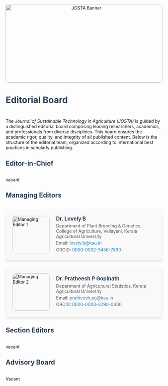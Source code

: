 ```{=html}
<style>

.banner-container {
  text-align: center;
  margin-bottom: 2em;
}

.banner-img {
  width: 100%;
  max-height: 250px;
  object-fit: cover;
  border-radius: 8px;
  box-shadow: 0 2px 4px rgba(0,0,0,0.1);
}

h1, h2 {
  color: #2c3e50;
  font-weight: 700;
  margin-bottom: 1.5em;
}

.editor-card {
  display: flex;
  align-items: center;
  background: #f9f9f9;
  padding: 1.5em;
  margin-bottom: 1.5em;
  border-radius: 8px;
  box-shadow: 0 4px 6px rgba(0,0,0,0.1);
  transition: transform 0.2s ease-in-out;
}

.editor-card:hover {
  transform: translateY(-5px);
}

.editor-img {
  width: 120px;
  height: 120px;
  object-fit: cover;
  border-radius: 10px;
  margin-right: 1.5em;
}

.editor-info {
  flex: 1;
}

.editor-info h3 {
  margin: 0;
  color: #2c3e50;
  font-size: 1.2em;
}

.editor-info p {
  margin: 0.3em 0;
  color: #555;
}

.editor-info a {
  color: #2980b9;
  text-decoration: none;
}

.editor-info a:hover {
  text-decoration: underline;
}

.section-editors, .technical-board, .advisory-board {
  display: grid;
  grid-template-columns: repeat(auto-fit, minmax(300px, 1fr));
  gap: 1.5em;
}

@media (max-width: 768px) {
  .editor-card {
    flex-direction: column;
    align-items: flex-start;
  }

  .editor-img {
    margin-bottom: 1em;
    margin-right: 0;
  }
}
</style>
```

```{=html}
<div class="banner-container">
  <img src="websitecover.jpg"
       alt="JOSTA Banner"
       class="banner-img">
</div>
```

# Editorial Board {.unnumbered}  

The *Journal of Sustainable Technology in Agriculture (JOSTA)* is guided by a distinguished editorial board comprising leading researchers, academics, and professionals from diverse disciplines. This board ensures the academic rigor, quality, and integrity of all published content. Below is the structure of the editorial team, organized according to international best practices in scholarly publishing.

## Editor-in-Chief {.unnumbered}

vacant

<!-- ```{=html} -->

<!-- <div class="editor-card"> -->

<!--   <img src="images/eic.jpg" alt="Editor-in-Chief" class="editor-img"> -->

<!--   <div class="editor-info"> -->

<!--     <h3>Dr. John Doe</h3> -->

<!--     <p>Department of Agricultural Sciences, Global University</p> -->

<!--     <p>Email: <a href="mailto:john.doe@example.com">john.doe@example.com</a></p> -->

<!--     <p>ORCID: <a href="https://orcid.org/0000-0001-2345-6789">0000-0001-2345-6789</a></p> -->

<!--   </div> -->

<!-- </div> -->

<!-- ``` -->

## Managing Editors {.unnumbered}

```{=html}
<div class="editor-card">
  <img src="images/managing1.jpg" alt="Managing Editor 1" class="editor-img">
  <div class="editor-info">
    <h3>Dr. Lovely B</h3>
    <p>Department of Plant Breeding & Genetics, College of Agriculture, Vellayani, Kerala Agricultural University</p>
    <p>Email: <a href="mailto:lovely.b@kau.in">lovely.b@kau.in</a></p>
    <p>ORCID: <a href="https://orcid.org/0000-0002-3456-7890">0000-0002-3456-7890</a></p>
  </div>
</div>
<div class="editor-card">
  <img src="https://firebasestorage.googleapis.com/v0/b/raisins-2025.firebasestorage.app/o/JOSTA%2Feditors%2Fmy%20photo.jpg?alt=media" alt="Managing Editor 2" class="editor-img">
  <div class="editor-info">
    <h3>Dr. Pratheesh P Gopinath</h3>
    <p>Department of Agricultural Statistics, Kerala Agricultural University</p>
    <p>Email: <a href="mailto:pratheesh.pg@kau.in">pratheesh.pg@kau.in</a></p>
    <p>ORCID: <a href="https://orcid.org/0000-0003-3290-0436">0000-0003-3290-0436</a></p>
  </div>
</div>
```

## Section Editors {.unnumbered}

vacant

<!-- ```{=html} -->

<!-- <div class="section-editors"> -->

<!--   <div class="editor-card"> -->

<!--     <img src="images/section-editors.jpg" alt="Section Editor 1" class="editor-img"> -->

<!--     <div class="editor-info"> -->

<!--       <h3>Dr. Alice Brown</h3> -->

<!--       <p>Sustainable Agronomy, Global AgriTech Institute</p> -->

<!--     </div> -->

<!--   </div> -->

<!--   <div class="editor-card"> -->

<!--     <img src="images/section-editors.jpg" alt="Section Editor 2" class="editor-img"> -->

<!--     <div class="editor-info"> -->

<!--       <h3>Dr. David Lee</h3> -->

<!--       <p>Renewable Energy in Agriculture, Energy Research Center</p> -->

<!--     </div> -->

<!--   </div> -->

<!--   <div class="editor-card"> -->

<!--     <img src="images/section-editors.jpg" alt="Section Editor 3" class="editor-img"> -->

<!--     <div class="editor-info"> -->

<!--       <h3>Dr. Emma Wilson</h3> -->

<!--       <p>Precision Farming and ICT, TechFarm University</p> -->

<!--     </div> -->

<!--   </div> -->

<!-- </div> -->

<!-- ``` -->

<!-- ## Technical Board {.unnumbered} -->

<!-- ```{=html} -->

<!-- <div class="technical-board"> -->

<!--   <div class="editor-card"> -->

<!--     <img src="images/technical-board.jpg" alt="Technical Editor" class="editor-img"> -->

<!--     <div class="editor-info"> -->

<!--       <h3>Mr. Michael Green</h3> -->

<!--       <p>Technical Editor & Systems Manager, Kerala</p> -->

<!--     </div> -->

<!--   </div> -->

<!--   <div class="editor-card"> -->

<!--     <img src="images/technical-board.jpg" alt="Web Support" class="editor-img"> -->

<!--     <div class="editor-info"> -->

<!--       <h3>Ms. Sarah Johnson</h3> -->

<!--       <p>Web & Production Support, Tech Institute</p> -->

<!--     </div> -->

<!--   </div> -->

<!-- </div> -->

<!-- ``` -->

## Advisory Board {.unnumbered}

Vacant

<!-- ```{=html} -->

<!-- <div class="advisory-board"> -->

<!--   <div class="editor-card"> -->

<!--     <img src="images/advisory-board.jpg" alt="Advisory Board Member 1" class="editor-img"> -->

<!--     <div class="editor-info"> -->

<!--       <h3>Prof. Elizabeth Carter</h3> -->

<!--       <p>Retired Professor, Agricultural Engineering, International University</p> -->

<!--       <p>Email: <a href="mailto:elizabeth.carter@example.com">elizabeth.carter@example.com</a></p> -->

<!--       <p>ORCID: <a href="https://orcid.org/0000-0004-5678-9012">0000-0004-5678-9012</a></p> -->

<!--     </div> -->

<!--   </div> -->

<!--   <div class="editor-card"> -->

<!--     <img src="images/advisory-board.jpg" alt="Advisory Board Member 2" class="editor-img"> -->

<!--     <div class="editor-info"> -->

<!--       <h3>Dr. Anil Sharma</h3> -->

<!--       <p>Senior Scientist, Center for Sustainable Innovation, India</p> -->

<!--       <p>Email: <a href="mailto:anil.sharma@example.com">anil.sharma@example.com</a></p> -->

<!--       <p>ORCID: <a href="https://orcid.org/0000-0005-6789-0123">0000-0005-6789-0123</a></p> -->

<!--     </div> -->

<!--   </div> -->

<!--   <div class="editor-card"> -->

<!--     <img src="images/advisory-board.jpg" alt="Advisory Board Member 3" class="editor-img"> -->

<!--     <div class="editor-info"> -->

<!--       <h3>Dr. Sofia Mendes</h3> -->

<!--       <p>Expert in Climate-Smart Agriculture, Global Sustainability Network</p> -->

<!--       <p>Email: <a href="mailto:sofia.mendes@example.com">sofia.mendes@example.com</a></p> -->

<!--       <p>ORCID: <a href="https://orcid.org/0000-0006-7890-1234">0000-0006-7890-1234</a></p> -->

<!--     </div> -->

<!--   </div> -->

<!-- </div> -->

<!-- ``` -->
